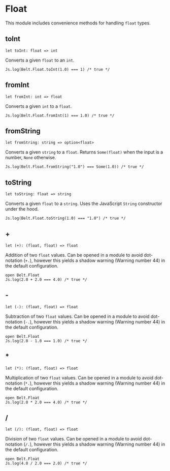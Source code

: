 # Float

This module includes convenience methods for handling `float` types.

## toInt

```res sig
let toInt: float => int
```

Converts a given `float` to an `int`.

```res example
Js.log(Belt.Float.toInt(1.0) === 1) /* true */
```

## fromInt

```res sig
let fromInt: int => float
```

Converts a given `int` to a `float`.

```res example
Js.log(Belt.Float.fromInt(1) === 1.0) /* true */
```

## fromString

```res sig
let fromString: string => option<float>
```

Converts a given `string` to a `float`. Returns `Some(float)` when the input is a number, `None` otherwise.

```res example
Js.log(Belt.Float.fromString("1.0") === Some(1.0)) /* true */
```

## toString

```res sig
let toString: float => string
```

Converts a given `float` to a `string`. Uses the JavaScript `String` constructor under the hood.

```res example
Js.log(Belt.Float.toString(1.0) === "1.0") /* true */
```

## +

```re sig
let (+): (float, float) => float
```

Addition of two `float` values. Can be opened in a module to avoid dot-notation (`+.`), however this yields a shadow warning (Warning number 44) in the default configuration.

```res example
open Belt.Float
Js.log(2.0 + 2.0 === 4.0) /* true */
```

## -

```re sig
let (-): (float, float) => float
```

Subtraction of two `float` values. Can be opened in a module to avoid dot-notation (`-.`), however this yields a shadow warning (Warning number 44) in the default configuration.

```res example
open Belt.Float
Js.log(2.0 - 1.0 === 1.0) /* true */
```

## \*

```re sig
let (*): (float, float) => float
```

Multiplication of two `float` values. Can be opened in a module to avoid dot-notation (`*.`), however this yields a shadow warning (Warning number 44) in the default configuration.

```res example
open Belt.Float
Js.log(2.0 * 2.0 === 4.0) /* true */
```

## /

```re sig
let (/): (float, float) => float
```

Division of two `float` values. Can be opened in a module to avoid dot-notation (`/.`), however this yields a shadow warning (Warning number 44) in the default configuration.

```res example
open Belt.Float
Js.log(4.0 / 2.0 === 2.0) /* true */
```
